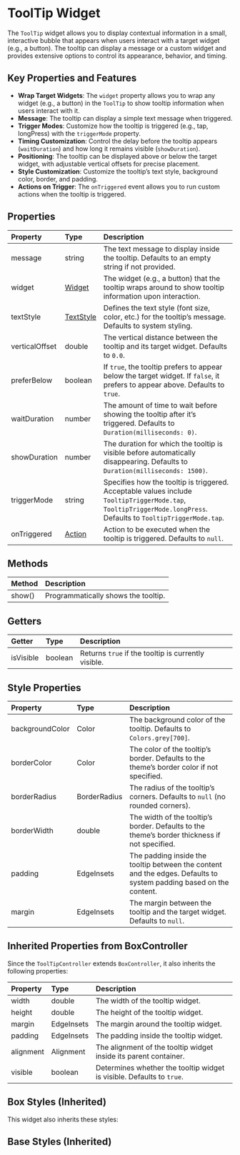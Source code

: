 
# ToolTip Widget

The `ToolTip` widget allows you to display contextual information in a small, interactive bubble that appears when users interact with a target widget (e.g., a button). The tooltip can display a message or a custom widget and provides extensive options to control its appearance, behavior, and timing.

## Key Properties and Features

- **Wrap Target Widgets**: The `widget` property allows you to wrap any widget (e.g., a button) in the `ToolTip` to show tooltip information when users interact with it.
- **Message**: The tooltip can display a simple text message when triggered.
- **Trigger Modes**: Customize how the tooltip is triggered (e.g., tap, longPress) with the `triggerMode` property.
- **Timing Customization**: Control the delay before the tooltip appears (`waitDuration`) and how long it remains visible (`showDuration`).
- **Positioning**: The tooltip can be displayed above or below the target widget, with adjustable vertical offsets for precise placement.
- **Style Customization**: Customize the tooltip’s text style, background color, border, and padding.
- **Actions on Trigger**: The `onTriggered` event allows you to run custom actions when the tooltip is triggered.

<EnsemblePreview
  appId="e24402cb-75e2-404c-866c-29e6c3dd7992"
  screenId="zJv4JBOURECx4q0o9lFY"
  height="700px"
/>

## Properties

| Property        | Type                                | Description                                                                                                                                                           |
| :-------------- | :---------------------------------- | :-------------------------------------------------------------------------------------------------------------------------------------------------------------------- |
| message         | string                              | The text message to display inside the tooltip. Defaults to an empty string if not provided.                                                                           |
| widget          | [Widget](/widgets)                  | The widget (e.g., a button) that the tooltip wraps around to show tooltip information upon interaction.                                                               |
| textStyle       | [TextStyle](/widgets/types#TextStyle) | Defines the text style (font size, color, etc.) for the tooltip’s message. Defaults to system styling.                                                                |
| verticalOffset  | double                              | The vertical distance between the tooltip and its target widget. Defaults to `0.0`.                                                                                    |
| preferBelow     | boolean                             | If `true`, the tooltip prefers to appear below the target widget. If `false`, it prefers to appear above. Defaults to `true`.                                          |
| waitDuration    | number                              | The amount of time to wait before showing the tooltip after it’s triggered. Defaults to `Duration(milliseconds: 0)`.                                                   |
| showDuration    | number                              | The duration for which the tooltip is visible before automatically disappearing. Defaults to `Duration(milliseconds: 1500)`.                                           |
| triggerMode     | string | Specifies how the tooltip is triggered. Acceptable values include `TooltipTriggerMode.tap`, `TooltipTriggerMode.longPress`. Defaults to `TooltipTriggerMode.tap`. |
| onTriggered     | [Action](/widgets/types#Action)      | Action to be executed when the tooltip is triggered. Defaults to `null`.                                                                                              |

## Methods

| Method        | Description                                |
| :------------ | :----------------------------------------- |
| show()        | Programmatically shows the tooltip.        |

## Getters

| Getter        | Type     | Description                                    |
| :------------ | :------- | :--------------------------------------------- |
| isVisible     | boolean  | Returns `true` if the tooltip is currently visible. |

## Style Properties

| Property        | Type                  | Description                                                                                                                     |
| :-------------- | :-------------------- | :------------------------------------------------------------------------------------------------------------------------------ |
| backgroundColor | Color                 | The background color of the tooltip. Defaults to `Colors.grey[700]`.                                                             |
| borderColor     | Color                 | The color of the tooltip’s border. Defaults to the theme’s border color if not specified.                                         |
| borderRadius    | BorderRadius          | The radius of the tooltip’s corners. Defaults to `null` (no rounded corners).                                                    |
| borderWidth     | double                | The width of the tooltip’s border. Defaults to the theme’s border thickness if not specified.                                     |
| padding         | EdgeInsets            | The padding inside the tooltip between the content and the edges. Defaults to system padding based on the content.               |
| margin          | EdgeInsets            | The margin between the tooltip and the target widget. Defaults to `null`.                                                        |

## Inherited Properties from BoxController

Since the `ToolTipController` extends `BoxController`, it also inherits the following properties:

| Property        | Type                         | Description                                                                                                                                                   |
| :-------------- | :--------------------------- | :------------------------------------------------------------------------------------------------------------------------------------------------------------ |
| width           | double                       | The width of the tooltip widget.                                                                                                                               |
| height          | double                       | The height of the tooltip widget.                                                                                                                              |
| margin          | EdgeInsets                   | The margin around the tooltip widget.                                                                                                                          |
| padding         | EdgeInsets                   | The padding inside the tooltip widget.                                                                                                                         |
| alignment       | Alignment                    | The alignment of the tooltip widget inside its parent container.                                                                                               |
| visible         | boolean                      | Determines whether the tooltip widget is visible. Defaults to `true`.                                                                                           |

## Box Styles (Inherited)

This widget also inherits these styles:

<BoxStyles />

## Base Styles (Inherited)

<BaseStyles />
